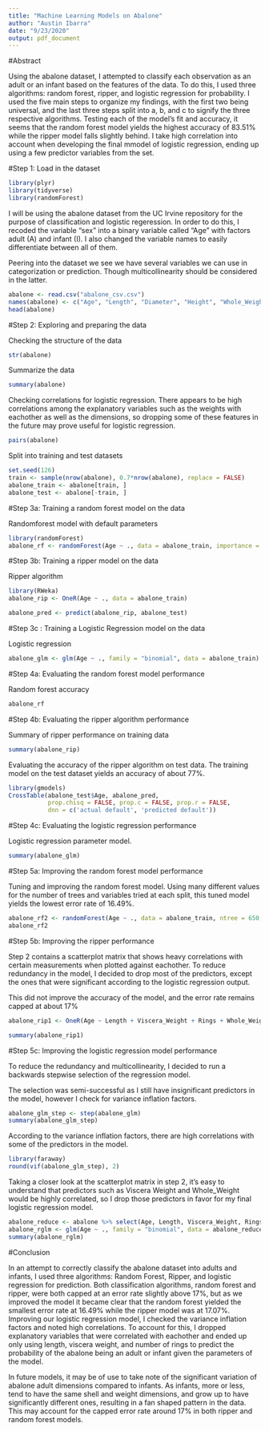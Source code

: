 ---
title: "Machine Learning Models on Abalone"
author: "Austin Ibarra"
date: "9/23/2020"
output: pdf_document
---
#Abstract

Using the abalone dataset, I attempted to classify each observation as an adult or an infant based on the features of the data. To do this, I used three algorithms: random forest, ripper, and logistic regression for probability. I used the five main steps to organize my findings, with the first two being universal, and the last three steps split into a, b, and c to signify the three respective algorithms. Testing each of the model's fit and accuracy, it seems that the random forest model yields the highest accuracy of 83.51% while the ripper model falls slightly behind. I take high correlation into account when developing the final mmodel of logistic regression, ending up using a few predictor variables from the set.

#Step 1: Load in the dataset
```{r, include = FALSE}
library(plyr)
library(tidyverse)
library(randomForest)
```

I will be using the abalone dataset from the UC Irvine repository for the purpose of classification and logistic regeression. In order to do this, I recoded the variable "sex" into a binary variable called "Age" with factors adult (A) and infant (I). I also changed the variable names to easily differentiate between all of them.

Peering into the dataset we see we have several variables we can use in categorization or prediction. Though multicollinearity should be considered in the latter.
```{r}
abalone <- read.csv("abalone_csv.csv")
names(abalone) <- c("Age", "Length", "Diameter", "Height", "Whole_Weight", "Shucked_Weight", "Viscera_Weight", "Shell_Weight", "Rings")
head(abalone)
```
#Step 2: Exploring and preparing the data

Checking the structure of the data
```{r}
str(abalone)
```

Summarize the data
```{r}
summary(abalone)
```

Checking correlations for logistic regression. There appears to be high correlations among the explanatory variables such as the weights with eachother as well as the dimensions, so dropping some of these features in the future may prove useful for logistic regression.
```{r}
pairs(abalone)
```


Split into training and test datasets
```{r}
set.seed(126)
train <- sample(nrow(abalone), 0.7*nrow(abalone), replace = FALSE)
abalone_train <- abalone[train, ]
abalone_test <- abalone[-train, ]
```

#Step 3a: Training a random forest model on the data

Randomforest model with default parameters
```{r}
library(randomForest)
abalone_rf <- randomForest(Age ~ ., data = abalone_train, importance = TRUE)
```

#Step 3b: Training a ripper model on the data

Ripper algorithm
```{r}
library(RWeka)
abalone_rip <- OneR(Age ~ ., data = abalone_train)

abalone_pred <- predict(abalone_rip, abalone_test)
```
#Step 3c : Training a Logistic Regression model on the data

Logistic regression
```{r}
abalone_glm <- glm(Age ~ ., family = "binomial", data = abalone_train)
```

#Step 4a: Evaluating the random forest model performance

Random forest accuracy
```{r}
abalone_rf
```

#Step 4b: Evaluating the ripper algorithm performance

Summary of ripper performance on training data
```{r}
summary(abalone_rip)
```

Evaluating the accuracy of the ripper algorithm on test data. The training model on the test dataset yields an accuracy of about 77%.
```{r}
library(gmodels)
CrossTable(abalone_test$Age, abalone_pred,
           prop.chisq = FALSE, prop.c = FALSE, prop.r = FALSE,
           dnn = c('actual default', 'predicted default'))
```

#Step 4c: Evaluating the logistic regression performance

Logistic regression parameter model.
```{r}
summary(abalone_glm)
```

#Step 5a: Improving the random forest model performance

Tuning and improving the random forest model. Using many different values for the number of trees and variables tried at each split, this tuned model yields the lowest error rate of 16.49%.
```{r}
abalone_rf2 <- randomForest(Age ~ ., data = abalone_train, ntree = 650, mtry = 1, importance = TRUE)
abalone_rf2
```
#Step 5b: Improving the ripper performance

Step 2 contains a scatterplot matrix that shows heavy correlations with certain measurements when plotted against eachother. To reduce redundancy in the model, I decided to drop most of the predictors, except the ones that were significant according to the logistic regression output.

This did not improve the accuracy of the model, and the error rate remains capped at about 17%
```{r}
abalone_rip1 <- OneR(Age ~ Length + Viscera_Weight + Rings + Whole_Weight, data = abalone_train)

summary(abalone_rip1)
```

#Step 5c: Improving the logistic regression model performance

To reduce the redundancy and multicollinearity, I decided to run a backwards stepwise selection of the regression model.

The selection was semi-successful as I still have insignificant predictors in the model, however I check for variance inflation factors.
```{r}
abalone_glm_step <- step(abalone_glm)
summary(abalone_glm_step)
```

According to the variance inflation factors, there are high correlations with some of the predictors in the model.
```{r}
library(faraway)
round(vif(abalone_glm_step), 2)
```

Taking a closer look at the scatterplot matrix in step 2, it's easy to understand that predictors such as Viscera Weight and Whole_Weight would be highly correlated, so I drop those predictors in favor for my final logistic regression model.
```{r}
abalone_reduce <- abalone %>% select(Age, Length, Viscera_Weight, Rings)
abalone_rglm <- glm(Age ~ ., family = "binomial", data = abalone_reduce)
summary(abalone_rglm)
```

#Conclusion

In an attempt to correctly classify the abalone dataset into adults and infants, I used three algorithms: Random Forest, Ripper, and logistic regression for prediction. Both classification algorithms, random forest and ripper, were both capped at an error rate slightly above 17%, but as we improved the model it became clear that the random forest yielded the smallest error rate at 16.49% while the ripper model was at 17.07%. Improving our logistic regression model, I checked the variance inflation factors and noted high correlations. To account for this, I dropped explanatory variables that were correlated with eachother and ended up only using length, viscera weight, and number of rings to predict the probability of the abalone being an adult or infant given the parameters of the model.

In future models, it may be of use to take note of the significant variation of abalone adult dimensions compared to infants. As infants, more or less, tend to have the same shell and weight dimensions, and grow up to have significantly different ones, resulting in a fan shaped pattern in the data. This may account for the capped error rate around 17% in both ripper and random forest models.










